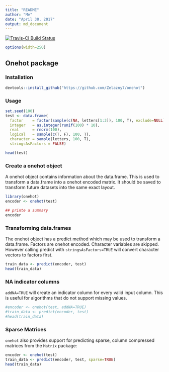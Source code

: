 ```yaml
---
title: "README"
author: "Me"
date: "April 30, 2017"
output: md_document
---
```


[![Travis-CI Build Status](https://travis-ci.org/Zelazny7/onehot.svg?branch=master)](https://travis-ci.org/Zelazny7/onehot)

```r
options(width=250)
```

## Onehot package

### Installation

```r
devtools::install_github("https://github.com/Zelazny7/onehot")
```

### Usage

```r
set.seed(100)
test <- data.frame(
  factor    = factor(sample(c(NA, letters[1:3]), 100, T), exclude=NULL),
  integer   = as.integer(runif(100) * 10),
  real      = rnorm(100),
  logical   = sample(c(T, F), 100, T),
  character = sample(letters, 100, T),
  stringsAsFactors = FALSE)

head(test)
```

### Create a onehot object

A onehot object contains information about the data.frame. This is used to 
transform a data.frame into a onehot encoded matrix. It should be saved to
transform future datasets into the same exact layout.

```r
library(onehot)
encoder <- onehot(test)

## printe a summary
encoder
```

### Transforming data.frames

The onehot object has a predict method which may be used to transform a
data.frame. Factors are onehot encoded. Character variables are skipped.
However calling predict with `stringsAsFactors=TRUE` will convert character
vectors to factors first.

```r
train_data <- predict(encoder, test)
head(train_data)
```

### NA indicator columns

`addNA=TRUE` will create an indicator column for every valid input column. This
is useful for algorithms that do not support missing values.

```r
#encoder <- onehot(test, addNA=TRUE)
#train_data <- predict(encoder, test)
#head(train_data)
```


### Sparse Matrices

`onehot` also provides support for predicting sparse, column compressed matrices
from the `Matrix` package:

```r
encoder <- onehot(test)
train_data <- predict(encoder, test, sparse=TRUE)
head(train_data)
```
